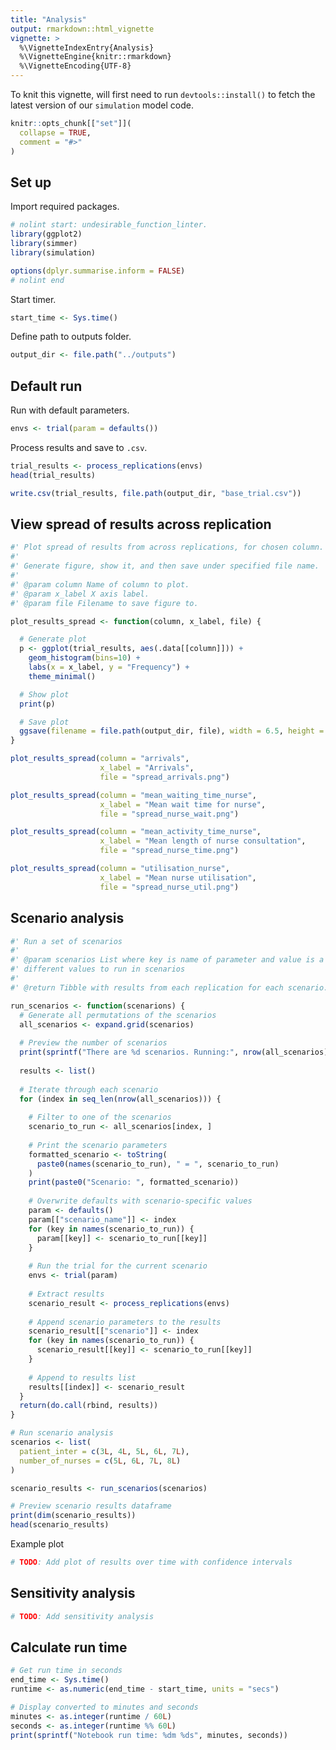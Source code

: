```yaml
---
title: "Analysis"
output: rmarkdown::html_vignette
vignette: >
  %\VignetteIndexEntry{Analysis}
  %\VignetteEngine{knitr::rmarkdown}
  %\VignetteEncoding{UTF-8}
---
```


To knit this vignette, will first need to run `devtools::install()` to fetch the latest version of our `simulation` model code.

```r
knitr::opts_chunk[["set"]](
  collapse = TRUE,
  comment = "#>"
)
```

## Set up

Import required packages.

```r
# nolint start: undesirable_function_linter.
library(ggplot2)
library(simmer)
library(simulation)

options(dplyr.summarise.inform = FALSE)
# nolint end
```

Start timer.

```r
start_time <- Sys.time()
```

Define path to outputs folder.

```r
output_dir <- file.path("../outputs")
```

## Default run

Run with default parameters.

```r
envs <- trial(param = defaults())
```

Process results and save to `.csv`.

```r
trial_results <- process_replications(envs)
head(trial_results)

write.csv(trial_results, file.path(output_dir, "base_trial.csv"))
```

## View spread of results across replication

```r
#' Plot spread of results from across replications, for chosen column.
#' 
#' Generate figure, show it, and then save under specified file name.
#' 
#' @param column Name of column to plot.
#' @param x_label X axis label.
#' @param file Filename to save figure to.

plot_results_spread <- function(column, x_label, file) {

  # Generate plot
  p <- ggplot(trial_results, aes(.data[[column]])) +
    geom_histogram(bins=10) +
    labs(x = x_label, y = "Frequency") +
    theme_minimal()

  # Show plot
  print(p)

  # Save plot
  ggsave(filename = file.path(output_dir, file), width = 6.5, height = 4)
}
```

```r
plot_results_spread(column = "arrivals",
                    x_label = "Arrivals",
                    file = "spread_arrivals.png")

plot_results_spread(column = "mean_waiting_time_nurse",
                    x_label = "Mean wait time for nurse",
                    file = "spread_nurse_wait.png")

plot_results_spread(column = "mean_activity_time_nurse",
                    x_label = "Mean length of nurse consultation",
                    file = "spread_nurse_time.png")

plot_results_spread(column = "utilisation_nurse",
                    x_label = "Mean nurse utilisation",
                    file = "spread_nurse_util.png")
```

## Scenario analysis

```r
#' Run a set of scenarios
#' 
#' @param scenarios List where key is name of parameter and value is a list of
#' different values to run in scenarios
#' 
#' @return Tibble with results from each replication for each scenario.

run_scenarios <- function(scenarions) {
  # Generate all permutations of the scenarios
  all_scenarios <- expand.grid(scenarios)
  
  # Preview the number of scenarios
  print(sprintf("There are %d scenarios. Running:", nrow(all_scenarios)))
  
  results <- list()
  
  # Iterate through each scenario
  for (index in seq_len(nrow(all_scenarios))) {
  
    # Filter to one of the scenarios
    scenario_to_run <- all_scenarios[index, ]
  
    # Print the scenario parameters
    formatted_scenario <- toString(
      paste0(names(scenario_to_run), " = ", scenario_to_run)
    )
    print(paste0("Scenario: ", formatted_scenario))
  
    # Overwrite defaults with scenario-specific values
    param <- defaults()
    param[["scenario_name"]] <- index
    for (key in names(scenario_to_run)) {
      param[[key]] <- scenario_to_run[[key]]
    }
  
    # Run the trial for the current scenario
    envs <- trial(param)
  
    # Extract results
    scenario_result <- process_replications(envs)
  
    # Append scenario parameters to the results
    scenario_result[["scenario"]] <- index
    for (key in names(scenario_to_run)) {
      scenario_result[[key]] <- scenario_to_run[[key]]
    }
  
    # Append to results list
    results[[index]] <- scenario_result
  }
  return(do.call(rbind, results))
}
```

```r
# Run scenario analysis
scenarios <- list(
  patient_inter = c(3L, 4L, 5L, 6L, 7L),
  number_of_nurses = c(5L, 6L, 7L, 8L)
)

scenario_results <- run_scenarios(scenarios)
```

```r
# Preview scenario results dataframe
print(dim(scenario_results))
head(scenario_results)
```

Example plot

```r
# TODO: Add plot of results over time with confidence intervals
```

## Sensitivity analysis

```r
# TODO: Add sensitivity analysis
```

## Calculate run time

```r
# Get run time in seconds
end_time <- Sys.time()
runtime <- as.numeric(end_time - start_time, units = "secs")

# Display converted to minutes and seconds
minutes <- as.integer(runtime / 60L)
seconds <- as.integer(runtime %% 60L)
print(sprintf("Notebook run time: %dm %ds", minutes, seconds))
```
